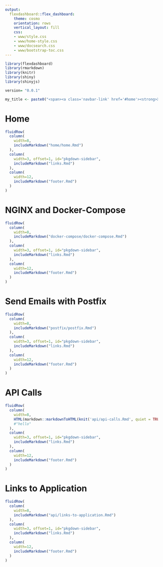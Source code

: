 ```yaml
---
output:
  flexdashboard::flex_dashboard:
    theme: cosmo
    orientation: rows
    vertical_layout: fill
    css:
    - www/style.css
    - www/home-style.css
    - www/docsearch.css
    - www/bootstrap-toc.css
---
```


```r

library(flexdashboard)
library(rmarkdown)
library(knitr)
library(shiny)
library(shinyjs)

version= "0.0.1"

my_title <- paste0("<span><a class='navbar-link' href='#home'><strong>Xposome</strong></a>&ensp;<span class='version-label label-default' data-toggle='tooltip' data-placement='bottom' title='Released version'>", version, "</span></span>")

```

<script type="text/javascript">

  document.querySelector(".navbar-header > span.navbar-brand").innerHTML = "`r my_title`";

  $(document).ready(function() {
    document.title = "Xposome";
  });
  
  function ToggleOperation(id) {
    var x = document.getElementById(id+"-block");
    if (x.style.display === "none") {
      x.style.display = "block";
    } else {
      x.style.display = "none";
    }
  }

</script>

Home {data-icon="fa-home"}
=====================================

```r

fluidRow(
  column(
    width=8,
    includeMarkdown("home/home.Rmd")
  ),
  column(
    width=3, offset=1, id="pkgdown-sidebar",
    includeMarkdown("links.Rmd")
  ),
  column(
    width=12,
    includeMarkdown("footer.Rmd")
  )
)

```

NGINX and Docker-Compose {data-icon="fa-plug"}
=====================================  

```r

fluidRow(
  column(
    width=8,
    includeMarkdown("docker-compose/docker-compose.Rmd")
  ),
  column(
    width=3, offset=1, id="pkgdown-sidebar",
    includeMarkdown("links.Rmd")
  ),
  column(
    width=12,
    includeMarkdown("footer.Rmd")
  )
)

```

Send Emails with Postfix {data-icon="fa-envelope-square"}
=====================================  

```r

fluidRow(
  column(
    width=8,
    includeMarkdown("postfix/postfix.Rmd")
  ),
  column(
    width=3, offset=1, id="pkgdown-sidebar",
    includeMarkdown("links.Rmd")
  ),
  column(
    width=12,
    includeMarkdown("footer.Rmd")
  )
)

```

API Calls {data-navmenu="API Explorer"}
=====================================

```r

fluidRow(
  column(
    width=8,
    HTML(markdown::markdownToHTML(knit('api/api-calls.Rmd', quiet = TRUE)))
    #"hello"
  ),
  column(
    width=3, offset=1, id="pkgdown-sidebar",
    includeMarkdown("links.Rmd")
  ),
  column(
    width=12,
    includeMarkdown("footer.Rmd")
  )
)

```

Links to Application {data-navmenu="API Explorer"}
=====================================

```r

fluidRow(
  column(
    width=8,
    includeMarkdown("api/links-to-application.Rmd")
  ),
  column(
    width=3, offset=1, id="pkgdown-sidebar",
    includeMarkdown("links.Rmd")
  ),
  column(
    width=12,
    includeMarkdown("footer.Rmd")
  )
)

```